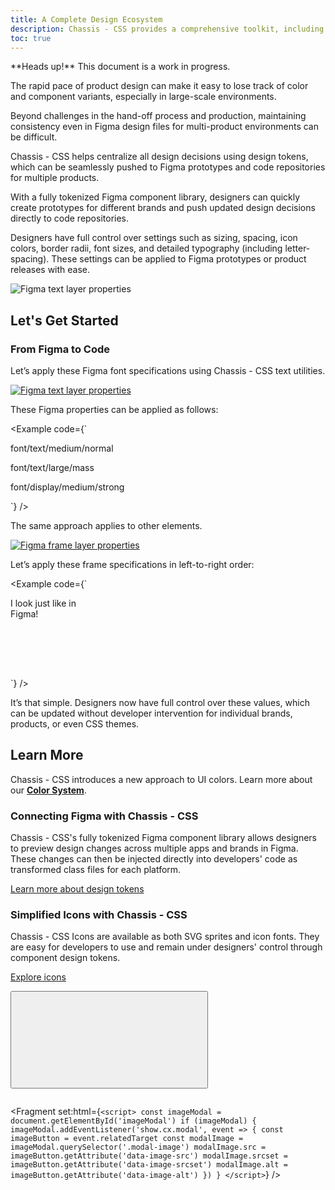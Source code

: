 ```yaml
---
title: A Complete Design Ecosystem
description: Chassis - CSS provides a comprehensive toolkit, including Figma components, design tokens, and transformers, enabling seamless design and development for multiple products, platforms, and brands.
toc: true
---
```


<Callout>
**Heads up!** This document is a work in progress.
</Callout>

The rapid pace of product design can make it easy to lose track of color and component variants, especially in large-scale environments.

Beyond challenges in the hand-off process and production, maintaining consistency even in Figma design files for multi-product environments can be difficult.

Chassis - CSS helps centralize all design decisions using design tokens, which can be seamlessly pushed to Figma prototypes and code repositories for multiple products.

With a fully tokenized Figma component library, designers can quickly create prototypes for different brands and push updated design decisions directly to code repositories.

Designers have full control over settings such as sizing, spacing, icon colors, border radii, font sizes, and detailed typography (including letter-spacing). These settings can be applied to Figma prototypes or product releases with ease.

<img class="d-block image-fluid mx-auto rounded" src="/docs/[[config:docs_version]]/assets/img/ecosystem.svg" alt="Figma text layer properties" />

## Let's Get Started

### From Figma to Code

Let’s apply these Figma font specifications using Chassis - CSS text utilities.

<a href="#imageModal" data-cx-toggle="modal"
  data-image-src="/assets/docs-figma-font-specs.png"
  data-image-srcset="/assets/docs-figma-font-specs.png.png, /assets/docs-figma-font-specs@2x.png 2x"
  data-image-alt="Figma text layer properties">
  <img class="d-block mb-medium image-fluid rounded" srcset="/assets/docs-figma-font-specs.png.png, /assets/docs-figma-font-specs@2x.png 2x" src="/assets/docs-figma-font-specs.png" alt="Figma text layer properties" /></a>

These Figma properties can be applied as follows:

<Example code={`<p>font/text/medium/normal</p>
<p class="font-large font-mass">font/text/large/mass</p>
<p class="font-display font-strong">font/display/medium/strong</p>`} />

The same approach applies to other elements.

<a href="#imageModal" data-cx-toggle="modal"
  data-image-src="/assets/docs-figma-frame-specs.png"
  data-image-srcset="/assets/docs-figma-frame-specs.png.png, /assets/docs-figma-frame-specs@2x.png 2x"
  data-image-alt="Figma frame layer properties">
  <img id="image" class="d-block mb-medium image-fluid rounded" srcset="/assets/docs-figma-frame-specs.png.png, /assets/docs-figma-frame-specs@2x.png 2x" src="/assets/docs-figma-frame-specs.png" alt="Figma frame layer properties" /></a>

Let’s apply these frame specifications in left-to-right order:

<Example code={`<div style="width: 128px; height: 128px;"
    class="rounded-xlarge border border-2xlarge
      py-small px-medium gap-2xsmall
      default-bg-main primary-border-subtle
      shadow-40 shadow-primary">
    I look just like in Figma!
  </div>`} />

It’s that simple. Designers now have full control over these values, which can be updated without developer intervention for individual brands, products, or even CSS themes.

## Learn More

Chassis - CSS introduces a new approach to UI colors. Learn more about our [**Color System**]([[docsref:/core-concepts/color-system]]).

### Connecting Figma with Chassis - CSS

Chassis - CSS's fully tokenized Figma component library allows designers to preview design changes across multiple apps and brands in Figma. These changes can then be injected directly into developers' code as transformed class files for each platform.

[Learn more about design tokens](/tokens)

### Simplified Icons with Chassis - CSS

Chassis - CSS Icons are available as both SVG sprites and icon fonts. They are easy for developers to use and remain under designers' control through component design tokens.

[Explore icons](/icons)

<div class="modal fade" id="imageModal" tabindex="-1" aria-labelledby="imageModalLabel" aria-hidden="true">
  <div class="modal-container lightbox">
  <button type="button" data-cx-dismiss="modal" aria-label="Close"
   class="close-button xlarge position-absolute top-0 end-0">
  <svg class="icon icon-white"><use href="#times-alt" /></svg></button>
  <div class="modal-content">
  <figure>
    <img class="modal-image pointer-event-auto d-block my-auto mx-auto image-fluid rounded" />
  </figure>
    </div>
  </div>
</div>

<Fragment set:html={`<script>
const imageModal = document.getElementById('imageModal')
if (imageModal) {
  imageModal.addEventListener('show.cx.modal', event => {
    const imageButton = event.relatedTarget
    const modalImage = imageModal.querySelector('.modal-image')
    modalImage.src = imageButton.getAttribute('data-image-src')
    modalImage.srcset = imageButton.getAttribute('data-image-srcset')
    modalImage.alt = imageButton.getAttribute('data-image-alt')
  })
}
</script>`} />


